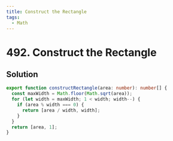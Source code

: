 ```yaml
---
title: Construct the Rectangle
tags:
  - Math
---
```


# 492. Construct the Rectangle

<Badges>
  <LevelBadge level="easy" />
  <TopicBadge name="Math" slug="math" />
</Badges>

## Solution

```typescript filename="solution.ts" copy
export function constructRectangle(area: number): number[] {
  const maxWidth = Math.floor(Math.sqrt(area));
  for (let width = maxWidth; 1 < width; width--) {
    if (area % width === 0) {
      return [area / width, width];
    }
  }
  return [area, 1];
}
```

<ProblemLink
  codingSite="leetcode"
  href="https://leetcode.com/problems/construct-the-rectangle"
  title="Construct the Rectangle"
/>

